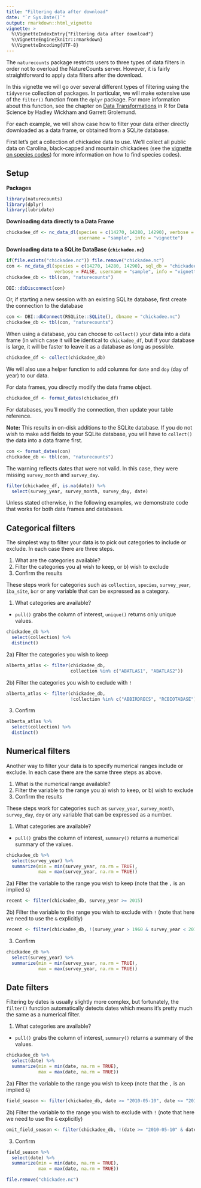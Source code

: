 ```yaml
---
title: "Filtering data after download"
date: "`r Sys.Date()`"
output: rmarkdown::html_vignette
vignette: >
  %\VignetteIndexEntry{"Filtering data after download"}
  %\VignetteEngine{knitr::rmarkdown}
  %\VignetteEncoding{UTF-8}
---
```


The `naturecounts` package restricts users to three types of data filters in order not to overload the NatureCounts server. However, it is fairly straightforward to apply data filters after the download. 

In this vignette we will go over several different types of filtering using the `tidyverse` collection of packages. In particular, we will make extensive use of the `filter()` function from the `dplyr` package. For more information about this function, see the chapter on [Data Transformations](https://r4ds.had.co.nz/transform.html#filter-rows-with-filter) in R for Data Science by Hadley Wickham and Garrett Grolemund.

For each example, we will show case how to filter your data either directly downloaded as a data frame, or obtained from a SQLite database.

First let's get a collection of chickadee data to use. We'll collect all public data on Carolina, black-capped and mountain chickadees (see the [vignette on species codes](species-codes.html)) for more information on how to find species codes).

## Setup

**Packages**

```r
library(naturecounts)
library(dplyr)
library(lubridate)
```

**Downloading data directly to a Data Frame**
```r
chickadee_df <- nc_data_dl(species = c(14270, 14280, 14290), verbose = FALSE,
                           username = "sample", info = "vignette")
```

**Downloading data to a SQLite DataBase (`chickadee.nc`)**
```r
if(file.exists("chickadee.nc")) file.remove("chickadee.nc")
con <- nc_data_dl(species = c(14270, 14280, 14290), sql_db = "chickadee", 
                  verbose = FALSE, username = "sample", info = "vignette")
chickadee_db <- tbl(con, "naturecounts")
```

```r
DBI::dbDisconnect(con)
```

Or, if starting a new session with an existing SQLite database, first create the connection to the database
```r
con <- DBI::dbConnect(RSQLite::SQLite(), dbname = "chickadee.nc")
chickadee_db <- tbl(con, "naturecounts")
```

When using a database, you can choose to `collect()` your data into a data frame (in which case it will be identical to `chickadee_df`, but if your database is large, it will be faster to leave it as a database as long as possible.

```r
chickadee_df <- collect(chickadee_db)
```

We will also use a helper function to add columns for `date` and `doy` (day of year) to our data.

For data frames, you directly modify the data frame object.
```r
chickadee_df <- format_dates(chickadee_df)
```

For databases, you'll modify the connection, then update your table reference.

**Note:** This results in on-disk additions to the SQLite database. If you do not wish to make add fields to your SQLite database, you will have to `collect()` the data into a data frame first.

```r
con <- format_dates(con)
chickadee_db <- tbl(con, "naturecounts")
```


The warning reflects dates that were not valid. In this case, they were missing `survey_month` and `survey_day`.

```r
filter(chickadee_df, is.na(date)) %>%
  select(survey_year, survey_month, survey_day, date)
```

Unless stated otherwise, in the following examples, we demonstrate code that works for both data frames and databases.

## Categorical filters

The simplest way to filter your data is to pick out categories to include or exclude. In each case there are three steps.

1. What are the categories available?
2. Filter the categories you a) wish to keep, or b) wish to exclude
3. Confirm the results

These steps work for categories such as `collection`, `species`, `survey_year`, `iba_site`, `bcr` or any variable that can be expressed as a category.

1. What categories are available?
- `pull()` grabs the column of interest, `unique()` returns only unique values.

```r
chickadee_db %>%
  select(collection) %>%
  distinct()
```

2a) Filter the categories you wish to keep
```r
alberta_atlas <- filter(chickadee_db, 
                        collection %in% c("ABATLAS1", "ABATLAS2"))
```

2b) Filter the categories you wish to exclude with `!`
```r
alberta_atlas <- filter(chickadee_db, 
                        !collection %in% c("ABBIRDRECS", "RCBIOTABASE"))
```

3. Confirm
```r
alberta_atlas %>%
  select(collection) %>%
  distinct()
```

## Numerical filters

Another way to filter your data is to specify numerical ranges include or exclude. In each case there are the same three steps as above.

1. What is the numerical range available?
2. Filter the variable to the range you a) wish to keep, or b) wish to exclude
3. Confirm the results

These steps work for categories such as `survey_year`, `survey_month`, `survey_day`, `doy` or any variable that can be expressed as a number.

1. What categories are available?
- `pull()` grabs the column of interest, `summary()` returns a numerical summary of the values.

```r
chickadee_db %>%
  select(survey_year) %>%
  summarize(min = min(survey_year, na.rm = TRUE), 
            max = max(survey_year, na.rm = TRUE))
```

2a) Filter the variable to the range you wish to keep (note that the `,` is an implied `&`)
```r
recent <- filter(chickadee_db, survey_year >= 2015)
```

2b) Filter the variable to the range you wish to exclude with `!` (note that here we need to use the `&` explicitly)
```r
recent <- filter(chickadee_db, !(survey_year > 1960 & survey_year < 2015))
```

3. Confirm
```r
chickadee_db %>%
  select(survey_year) %>%
  summarize(min = min(survey_year, na.rm = TRUE), 
            max = max(survey_year, na.rm = TRUE))
```

## Date filters

Filtering by dates is usually slightly more complex, but fortunately, the `filter()` function automatically detects dates which means it's pretty much the same as a numerical filter.

1. What categories are available?
- `pull()` grabs the column of interest, `summary()` returns a summary of the values.

```r
chickadee_db %>%
  select(date) %>%
  summarize(min = min(date, na.rm = TRUE), 
            max = max(date, na.rm = TRUE))
```

2a) Filter the variable to the range you wish to keep (note that the `,` is an implied `&`)
```r
field_season <- filter(chickadee_db, date >= "2010-05-10", date <= "2010-09-21")
```

2b) Filter the variable to the range you wish to exclude with `!` (note that here we need to use the `&` explicitly)
```r
omit_field_season <- filter(chickadee_db, !(date >= "2010-05-10" & date <= "2010-09-21"))
```

3. Confirm
```r
field_season %>%
  select(date) %>%
  summarize(min = min(date, na.rm = TRUE), 
            max = max(date, na.rm = TRUE))
```

```r
file.remove("chickadee.nc")
```

